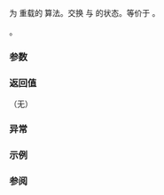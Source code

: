 {{title|swap{{petty|(std::expected)}}}}
{{cpp/utility/expected/navbar}}

{{dcl begin}}
{{dcl|since=c++23|
friend constexpr void swap( expected&amp; lhs, expected&amp; rhs ) noexcept(/* 见下文 */);
}}
{{dcl end}}

为 {{lc|std::expected}} 重载的 {{lc|std::swap}} 算法。交换 {{c|lhs}} 与 {{c|rhs}} 的状态。等价于 {{c|lhs.swap(rhs)}}。

{{cpp/enable_if| {{c|lhs.swap(rhs)}} 合法}}。

{{cpp/hidden friend|{{c/core|std::expected&lt;T, E&gt;}}}}

===参数===
{{par begin}}
{{par|lhs, rhs|要交换状态的 {{tt|expected}} 对象}}
{{par end}}

===返回值===
（无）

===异常===
{{noexcept|noexcept(lhs.swap(rhs))}}

===示例===
{{example
|code=
#include &lt;expected&gt;
#include &lt;iostream&gt;
#include &lt;string&gt;

using Ex = std::expected&lt;std::string, int&gt;;

void show(const Ex&amp; ex1, const Ex&amp; ex2)
{
    for (int i{}; i &lt; 2; ++i)
    {
        std::cout &lt;&lt; (i ? "ex2" : "ex1");
        if (const Ex&amp; ex = (i ? ex2 : ex1); ex.has_value())
            std::cout &lt;&lt; ".has_value() = " &lt;&lt; *ex &lt;&lt; '\n';
        else
            std::cout &lt;&lt; ".error() = " &lt;&lt; ex.error() &lt;&lt; '\n';
    }
}

int main()
{
    Ex ex1("\N{DOG FACE}");
    Ex ex2{"\N{BONE}"};
    show(ex1, ex2);
    swap(ex1, ex2);
    std::cout &lt;&lt; "swap(ex1, ex2);\n";
    show(ex1, ex2);
    std::cout &lt;&lt; '\n';

    ex2 = std::unexpected(13);
    show(ex1, ex2);
    swap(ex1, ex2);
    std::cout &lt;&lt; "swap(ex1, ex2);\n";
    show(ex1, ex2);
    std::cout &lt;&lt; '\n';

    ex2 = std::unexpected(19937);
    show(ex1, ex2);
    swap(ex1, ex2);
    std::cout &lt;&lt; "swap(ex1, ex2);\n";
    show(ex1, ex2);
    std::cout &lt;&lt; '\n';
}
|output=
ex1.has_value() = 🐶
ex2.has_value() = 🦴
swap(ex1, ex2);
ex1.has_value() = 🦴
ex2.has_value() = 🐶

ex1.has_value() = 🦴
ex2.error() = 13
swap(ex1, ex2);
ex1.error() = 13
ex2.has_value() = 🦴

ex1.error() = 13
ex2.error() = 19937
swap(ex1, ex2);
ex1.error() = 19937
ex2.error() = 13
}}

===参阅===
{{dsc begin}}
{{dsc inc|cpp/utility/expected/dsc swap}}
{{dsc end}}

{{langlinks|de|en|es|fr|it|ja|pt|ru}}